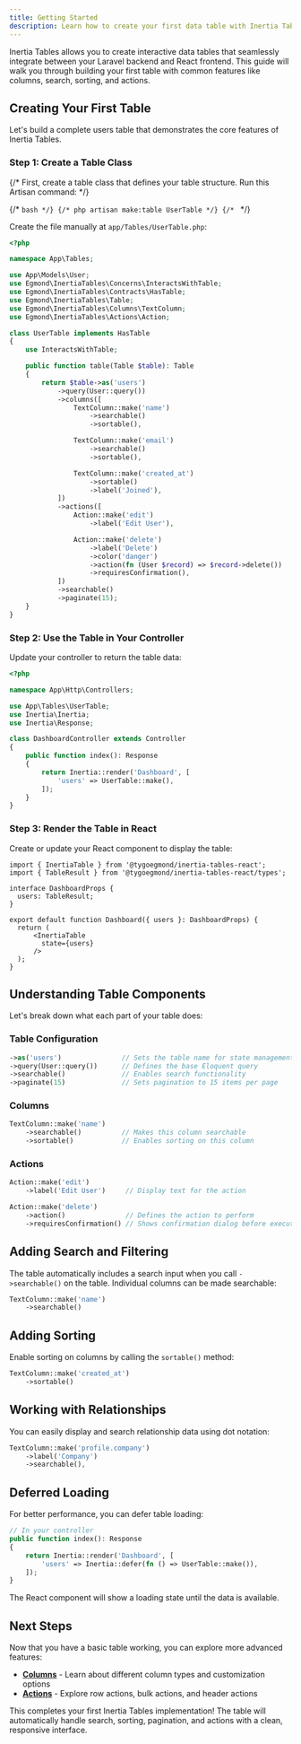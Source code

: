 ```yaml
---
title: Getting Started
description: Learn how to create your first data table with Inertia Tables through a step-by-step tutorial.
---
```


Inertia Tables allows you to create interactive data tables that seamlessly integrate between your Laravel backend and React frontend. This guide will walk you through building your first table with common features like columns, search, sorting, and actions.

## Creating Your First Table

Let's build a complete users table that demonstrates the core features of Inertia Tables.

### Step 1: Create a Table Class

{/* First, create a table class that defines your table structure. Run this Artisan command: */}

{/* ```bash */}
{/* php artisan make:table UserTable */}
{/* ``` */}

Create the file manually at `app/Tables/UserTable.php`:

```php
<?php

namespace App\Tables;

use App\Models\User;
use Egmond\InertiaTables\Concerns\InteractsWithTable;
use Egmond\InertiaTables\Contracts\HasTable;
use Egmond\InertiaTables\Table;
use Egmond\InertiaTables\Columns\TextColumn;
use Egmond\InertiaTables\Actions\Action;

class UserTable implements HasTable
{
    use InteractsWithTable;

    public function table(Table $table): Table
    {
        return $table->as('users')
            ->query(User::query())
            ->columns([
                TextColumn::make('name')
                    ->searchable()
                    ->sortable(),

                TextColumn::make('email')
                    ->searchable()
                    ->sortable(),

                TextColumn::make('created_at')
                    ->sortable()
                    ->label('Joined'),
            ])
            ->actions([
                Action::make('edit')
                    ->label('Edit User'),

                Action::make('delete')
                    ->label('Delete')
                    ->color('danger')
                    ->action(fn (User $record) => $record->delete())
                    ->requiresConfirmation(),
            ])
            ->searchable()
            ->paginate(15);
    }
}
```

### Step 2: Use the Table in Your Controller

Update your controller to return the table data:

```php
<?php

namespace App\Http\Controllers;

use App\Tables\UserTable;
use Inertia\Inertia;
use Inertia\Response;

class DashboardController extends Controller
{
    public function index(): Response
    {
        return Inertia::render('Dashboard', [
            'users' => UserTable::make(),
        ]);
    }
}
```

### Step 3: Render the Table in React

Create or update your React component to display the table:

```tsx
import { InertiaTable } from '@tygoegmond/inertia-tables-react';
import { TableResult } from '@tygoegmond/inertia-tables-react/types';

interface DashboardProps {
  users: TableResult;
}

export default function Dashboard({ users }: DashboardProps) {
  return (
      <InertiaTable
        state={users}
      />
  );
}
```

## Understanding Table Components

Let's break down what each part of your table does:

### Table Configuration

```php
->as('users')               // Sets the table name for state management
->query(User::query())      // Defines the base Eloquent query
->searchable()              // Enables search functionality
->paginate(15)              // Sets pagination to 15 items per page
```

### Columns

```php
TextColumn::make('name')
    ->searchable()          // Makes this column searchable
    ->sortable()            // Enables sorting on this column
```

### Actions

```php
Action::make('edit')
    ->label('Edit User')     // Display text for the action

Action::make('delete')
    ->action()               // Defines the action to perform
    ->requiresConfirmation() // Shows confirmation dialog before executing
```

## Adding Search and Filtering

The table automatically includes a search input when you call `->searchable()` on the table. Individual columns can be made searchable:

```php
TextColumn::make('name')
    ->searchable()
```

## Adding Sorting

Enable sorting on columns by calling the `sortable()` method:

```php
TextColumn::make('created_at')
    ->sortable()
```

## Working with Relationships

You can easily display and search relationship data using dot notation:

```php
TextColumn::make('profile.company')
    ->label('Company')
    ->searchable(),
```

## Deferred Loading

For better performance, you can defer table loading:

```php
// In your controller
public function index(): Response
{
    return Inertia::render('Dashboard', [
        'users' => Inertia::defer(fn () => UserTable::make()),
    ]);
}
```

The React component will show a loading state until the data is available.

## Next Steps

Now that you have a basic table working, you can explore more advanced features:

- **[Columns](/columns/getting-started)** - Learn about different column types and customization options
- **[Actions](/actions)** - Explore row actions, bulk actions, and header actions

This completes your first Inertia Tables implementation! The table will automatically handle search, sorting, pagination, and actions with a clean, responsive interface.
